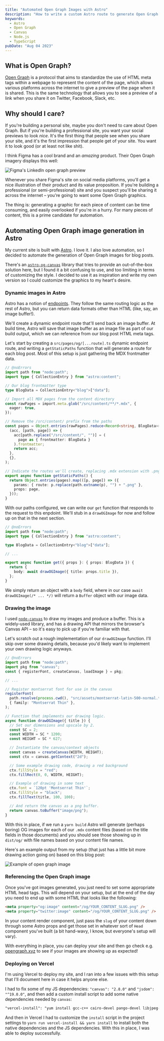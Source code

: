 ```yaml
---
title: "Automated Open Graph Images with Astro"
description: "How to write a custom Astro route to generate Open Graph images for you based on your content."
keywords:
  - Astro
  - Open Graph
  - Canvas
  - Node.js
  - TypeScript
pubDate: "Aug 04 2023"
---
```


## What is Open Graph?

[Open Graph](https://ogp.me/) is a protocol that aims to standardize the use of HTML meta tags within a webpage to represent the content of the page, which allows various platforms across the internet to give a preview of the page when it is shared. This is the same technology that allows you to see a preview of a link when you share it on Twitter, Facebook, Slack, etc.

## Why should I care?

If you're building a personal site, maybe you don't need to care about Open Graph. But if you're building a professional site, you want your social previews to look _nice_. It's the first thing that people see when you share your site, and it's the first impression that people get of your site. You want it to look good (or at least not like shit).

I think Figma has a cool brand and an _amazing_ product. Their Open Graph imagery displays this well:

![Figma's LinkedIn open graph preview](./_assets/figma-og.png)

Whenever you share Figma's site on social media platforms, you'll get a nice illustration of their product and its value proposition. If you're building a professional (or semi-professional) site and you suspect you'll be sharing it across the internet – you're going to want some Open Graph graphics.

The thing is: generating a graphic for each piece of content can be time consuming, and easily overlooked if you're in a hurry. For many pieces of content, this is a prime candidate for automation.

## Automating Open Graph image generation in Astro

My current site is built with [Astro](https://astro.build/). I love it. I also love automation, so I decided to automate the generation of Open Graph images for blog posts.

There's an [`astro-og-canvas`](https://github.com/delucis/astro-og-canvas/tree/latest/packages/astro-og-canvas) library that tries to provide an out-of-the-box solution here, but I found it a bit confusing to use, and too limiting in terms of customizing the style. I decided to use it as inspiration and write my own version so I could customize the graphics to my heart's desire.

### Dynamic images in Astro

Astro has a notion of [endpoints](https://docs.astro.build/en/core-concepts/endpoints/). They follow the same routing logic as the rest of Astro, but you can return data formats other than HTML (like, say, an image buffer!).

We'll create a dynamic endpoint route that'll send back an image buffer. At build time, Astro will save that image buffer as an image file as part of our build output, which we can reference from our blog post HTML meta tags.

Let's start by creating a `src/pages/og/[...route].ts` dynamic endpoint route, and writing a `getStaticPaths` function that will generate a route for each blog post. Most of this setup is just gathering the MDX frontmatter data.

```ts twoslash {23-29}
// @noErrors
import path from "node:path";
import type { CollectionEntry } from "astro:content";

// Our blog frontmatter type
type BlogData = CollectionEntry<"blog">["data"];

// Import all MDX pages from the content directory
const rawPages = import.meta.glob("/src/content/**/*.mdx", {
  eager: true,
});

// Remove the /src/content/ prefix from the paths
const pages = Object.entries(rawPages).reduce<Record<string, BlogData>>(
  (acc, [path, page]) => {
    acc[path.replace("/src/content/", "")] = (
      page as { frontmatter: BlogData }
    ).frontmatter;
    return acc;
  },
  {},
);

// Indicate the routes we'll create, replacing .mdx extension with .png
export async function getStaticPaths() {
  return Object.entries(pages).map(([p, page]) => ({
    params: { route: p.replace(path.extname(p), "") + ".png" },
    props: page,
  }));
}
```

With our paths configured, we can write our `get` function that responds to the request to this enpdoint. We'll stub in a `drawOGImage` for now and follow up on that in the next section.

```ts twoslash {8, 10}
// @noErrors
import path from "node:path";
import type { CollectionEntry } from "astro:content";

type BlogData = CollectionEntry<"blog">["data"];

// ...

export async function get({ props }: { props: BlogData }) {
  return {
    body: await drawOGImage({ title: props.title }),
  };
}
```

We simply return an object with a `body` field, where in our case `await drawOGImage(/* ... */)` will return a `Buffer` object with our image data.

### Drawing the image

I used [`node-canvas`](https://www.npmjs.com/package/canvas) to draw my images and produce a buffer. This is a widely-used library, and has a drawing API that mirrors the browser's Canvas API – so it's easy to pick up if you're familiar with that.

Let's scratch out a rough implementation of our `drawOGImage` function. I'll skip over some drawing details, because you'd likely want to implement your own drawing logic anyways.

```ts twoslash {20-22, 33-34}
// @noErrors
import path from "node:path";
import pkg from "canvas";
const { registerFont, createCanvas, loadImage } = pkg;

// ...

// Register montserrat font for use in the canvas
registerFont(
  path.resolve(process.cwd(), "src/assets/montserrat-latin-500-normal.ttf"),
  { family: "Montserrat Thin" },
);

// Function that implements our drawing logic.
async function drawOGImage({ title }) {
  // Set our dimensions and upscale by 2.
  const SC = 2;
  const WIDTH = SC * 1200;
  const HEIGHT = SC * 627;

  // Instantiate the canvas/context objects
  const canvas = createCanvas(WIDTH, HEIGHT);
  const ctx = canvas.getContext("2d");

  // Some example drawing code, drawing a red background
  ctx.fillStyle = "red";
  ctx.fillRect(0, 0, WIDTH, HEIGHT);

  // Example of drawing in some text
  ctx.font = `120pt 'Montserrat Thin'`;
  ctx.fillStyle = "black";
  ctx.fillText(title, 100, 100);

  // And return the canvas as a png buffer.
  return canvas.toBuffer("image/png");
}
```

With this in place, if we run a `yarn build` Astro will generate (perhaps boring) OG images for each of our `.mdx` content files (based on the title fields in those documents) and you should see those showing up in `dist/og/` with file names based on your content file names.

Here's an example output from my setup (that just has a little bit more drawing action going on) based on this blog post:

![Example of open graph image](./_assets/automated-og-with-astro.png)

### Referencing the Open Graph image

Once you've got images generated, you just need to set some appropriate HTML head tags. This will depend on your setup, but at the end of the day you need to end up with some HTML that looks like the following:

```html
<meta property="og:image" content="/og/YOUR_CONTENT_SLUG.png" />
<meta property="twitter:image" content="/og/YOUR_CONTENT_SLUG.png" />
```

In your content render component, just pass the `slug` of your content down through some Astro props and get those set in whatever sort of `Head` component you've built (a bit hand-wavy, I know, but everyone's setup will vary).

With everything in place, you can deploy your site and then go check e.g. [opengraph.xyz](https://www.opengraph.xyz/) to see if your images are showing up as expected!

### Deploying on Vercel

I'm using Vercel to deploy my site, and I ran into a few issues with this setup that I'll document here in case it helps anyone else.

I had to fix some of my JS dependencies: `"canvas": "2.8.0"` and `"jsdom": "^19.0.0"`, and then add a custom install script to add some native dependencies needed by `canvas`:

```txt
"vercel-install": "yum install gcc-c++ cairo-devel pango-devel libjpeg-turbo-devel giflib-devel"
```

And then in Vercel I had to customize the `install` script in the project settings to `yarn run vercel-install && yarn install` to install both the native dependencies and the JS dependencies. With this in place, I was able to deploy successfully.
